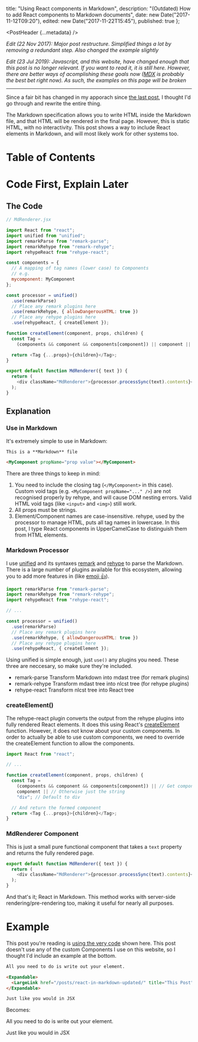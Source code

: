 
  title: "Using React components in Markdown",
  description: "(Outdated) How to add React components to Markdown documents",
  date: new Date("2017-11-12T09:20"),
  edited: new Date("2017-11-22T15:45"),
  published: true
};

<PostHeader {...metadata} />

_Edit (22 Nov 2017): Major post restructure. Simplified things a lot by removing a redundant step. Also changed the example slightly_

_Edit (23 Jul 2019): Javascript, and this website, have changed enough that this post is no longer relevant. If you want to read it, it is still here. However, there are better ways of acomplishing these goals now ([MDX](https://mdxjs.com) is probably the best bet right now). As such, the examples on this page will be broken_

---

Since a fair bit has changed in my apporach since [the last post](/posts/react-in-markdown), I thought I'd go through and rewrite the entire thing.

The Markdown specification allows you to write HTML inside the Markdown file, and that HTML will be rendered in the final page. However, this is static HTML, with no interactivity. This post shows a way to include React elements in Markdown, and will most likely work for other systems too.

# Table of Contents

# Code First, Explain Later

## The Code

```js
// MdRenderer.jsx

import React from "react";
import unified from "unified";
import remarkParse from "remark-parse";
import remarkRehype from "remark-rehype";
import rehypeReact from "rehype-react";

const components = {
  // A mapping of tag names (lower case) to Components
  // e.g.
  mycomponent: MyComponent
};

const processor = unified()
  .use(remarkParse)
  // Place any remark plugins here
  .use(remarkRehype, { allowDangerousHTML: true })
  // Place any rehype plugins here
  .use(rehypeReact, { createElement });

function createElement(component, props, children) {
  const Tag =
    (components && component && components[component]) || component || "div";

  return <Tag {...props}>{children}</Tag>;
}

export default function MdRenderer({ text }) {
  return (
    <div className="MdRenderer">{processor.processSync(text).contents}</div>
  );
}
```

## Explanation

### Use in Markdown

It's extremely simple to use in Markdown:

```md
This is a **Markdown** file

<MyComponent propName="prop value"></MyComponent>
```

There are three things to keep in mind:

1. You need to include the closing tag (`</MyComponent>` in this case).
   Custom void tags (e.g. `<MyComponent propName="..." />`) are not recognised properly by rehype, and will cause DOM nesting errors.
   Valid HTML void tags (like `<input>` and `<img>`) still work.
2. All props must be strings.
3. Element/Component names are case-insensitive.
   rehype, used by the processor to manage HTML, puts all tag names in lowercase.
   In this post, I type React components in UpperCamelCase to distinguish them from HTML elements.

### Markdown Processor

I use [unified](https://unifiedjs.github.io/) and its syntaxes [remark](https://github.com/wooorm/remark) and [rehype](https://github.com/wooorm/rehype) to parse the Markdown. There is a large number of plugins available for this ecosystem, allowing you to add more features in (like [emoji :+1:](https://github.com/rhysd/remark-emoji)).

```js
import remarkParse from "remark-parse";
import remarkRehype from "remark-rehype";
import rehypeReact from "rehype-react";

// ...

const processor = unified()
  .use(remarkParse)
  // Place any remark plugins here
  .use(remarkRehype, { allowDangerousHTML: true })
  // Place any rehype plugins here
  .use(rehypeReact, { createElement });
```

Using unified is simple enough, just `use()` any plugins you need. These three are neccesary, so make sure they're included.

- remark-parse
  Transform Markdown into mdast tree (for remark plugins)
- remark-rehype
  Transform mdast tree into nlcst tree (for rehype plugins)
- rehype-react
  Transform nlcst tree into React tree

### createElement()

The rehype-react plugin converts the output from the rehype plugins into fully rendered React elements. It does this using React's [createElement](https://github.com/facebook/react/blob/master/packages/react/src/ReactElement.js#L175) function. However, it does not know about your custom components. In order to actually be able to use custom components, we need to override the createElement function to allow the components.

```js
import React from "react";

// ...

function createElement(component, props, children) {
  const Tag =
    (components && component && components[component]) || // Get component from map if present
    component || // Otherwise just the string
    "div"; // Default to div

  // And return the formed component
  return <Tag {...props}>{children}</Tag>;
}
```

### MdRenderer Component

This is just a small pure functional component that takes a `text` property and returns the fully rendered page.

```js
export default function MdRenderer({ text }) {
  return (
    <div className="MdRenderer">{processor.processSync(text).contents}</div>
  );
}
```

And that's it; React in Markdown. This method works with server-side rendering/pre-rendering too, making it useful for nearly all purposes.

# Example

This post you're reading is [using the very code](https://github.com/s-thom/website/blob/develop/src/components/MdRenderer/index.tsx) shown here. This post doesn't use any of the custom Components I use on this website, so I thought I'd include an example at the bottom.

```md
All you need to do is write out your element.

<Expandable>
  <LargeLink href="/posts/react-in-markdown-updated/" title="This Post" />
</Expandable>

Just like you would in JSX
```

Becomes:

All you need to do is write out your element.

<Expandable>
  <LargeLink href="/posts/react-in-markdown-updated/" title="This Post" />
</Expandable>

Just like you would in JSX
